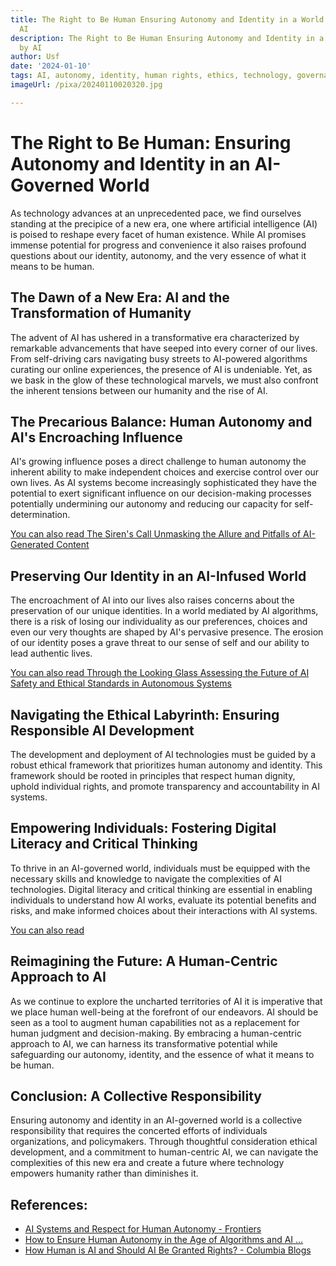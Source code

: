 ```yaml
---
title: The Right to Be Human Ensuring Autonomy and Identity in a World Governed by
  AI
description: The Right to Be Human Ensuring Autonomy and Identity in a World Governed
  by AI
author: Usf
date: '2024-01-10'
tags: AI, autonomy, identity, human rights, ethics, technology, governance, society
imageUrl: /pixa/20240110020320.jpg

---
```

# **The Right to Be Human: Ensuring  Autonomy and Identity in an AI-Governed World**

As  technology advances at an unprecedented pace, we find ourselves standing at the precipice of a new era, one where artificial intelligence (AI) is poised to reshape every facet  of human existence. While AI promises immense potential for progress and convenience  it also raises profound questions about our identity, autonomy, and the  very essence of what it means to be human.

## **The Dawn of a New Era: AI and the Transformation of Humanity**

The advent of AI has ushered  in a transformative era characterized by remarkable advancements that have seeped into every corner of our lives. From self-driving cars navigating busy streets to AI-powered algorithms curating our online experiences,  the presence of AI  is undeniable. Yet, as we bask in the glow of these  technological  marvels, we must also confront the inherent tensions between our  humanity and the  rise of AI.

## **The  Precarious Balance: Human Autonomy and AI's Encroaching Influence**

AI's growing influence poses a direct challenge to human  autonomy the  inherent ability  to make independent choices  and exercise control  over our own lives. As AI systems become increasingly  sophisticated they have the  potential to exert significant  influence on our decision-making processes potentially undermining  our autonomy and reducing our capacity for self-determination.

[You can also read The  Siren's Call Unmasking the Allure and Pitfalls of AI-Generated Content](The%20Siren%27s%20Call%20Unmasking%20the%20Allure%20and%20Pitfalls%20of%20AI-Generated%20Content)


## **Preserving Our Identity in an  AI-Infused World**

The encroachment of AI into our lives also raises concerns about the preservation of our unique identities. In a world mediated  by AI  algorithms, there is  a risk of losing our individuality as  our preferences, choices and even our very thoughts are shaped by AI's pervasive presence. The  erosion of our identity poses a grave threat to our sense of self and  our ability to lead authentic lives.

[You can also read Through  the Looking Glass Assessing the  Future of AI Safety and Ethical Standards in Autonomous Systems](Through%20the%20Looking%20Glass%20Assessing%20the%20Future%20of%20AI%20Safety%20and%20Ethical%20Standards%20in%20Autonomous%20Systems)


## **Navigating the Ethical Labyrinth: Ensuring Responsible AI Development**

The development and deployment of AI technologies must  be guided by a robust ethical  framework that  prioritizes human autonomy and identity. This framework should be rooted in  principles that respect human dignity, uphold individual rights, and promote transparency and accountability  in AI systems.

## **Empowering Individuals: Fostering Digital Literacy and Critical Thinking**

To thrive in an AI-governed world, individuals must be equipped with the necessary skills and knowledge to navigate the complexities of AI technologies. Digital literacy and critical thinking are essential in  enabling individuals  to understand how AI works, evaluate its potential benefits and risks, and make informed  choices about their interactions with AI systems.

[You can also read ]()


## **Reimagining the Future:  A Human-Centric Approach to AI**

As we continue to explore the uncharted territories of AI it is imperative that  we  place human well-being at the forefront of our endeavors. AI should be seen as a tool to augment  human  capabilities not as a replacement for human judgment and decision-making.  By embracing a human-centric approach to AI, we can harness  its transformative  potential while safeguarding our autonomy, identity, and the essence of what  it means to be  human.

## **Conclusion:  A Collective Responsibility**

Ensuring autonomy and identity in an AI-governed  world is a collective responsibility that requires the concerted efforts of  individuals organizations, and policymakers.  Through thoughtful consideration ethical development, and a commitment to human-centric AI, we can navigate the  complexities of this new  era and create a future where technology empowers humanity rather than  diminishes it.

## References:
- [AI Systems and Respect for Human Autonomy - Frontiers](https://www.frontiersin.org/articles/10.3389/frai.2021.705164)
- [How to Ensure Human Autonomy in the Age of Algorithms and AI ...](https://www.thisanthrolife.org/how-to-ensure-human-autonomy-in-the-age-of-algorithms-and-ai-with-brian-evergreen/)
- [How Human is AI and Should AI Be Granted Rights? - Columbia Blogs](https://blogs.cuit.columbia.edu/jp3864/2018/12/04/how-human-is-ai-and-should-ai-be-granted-rights/)

